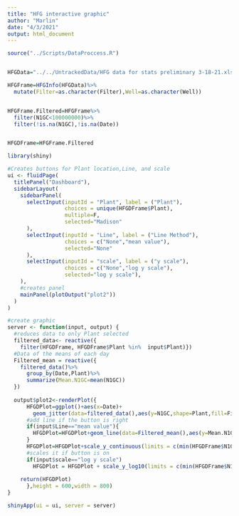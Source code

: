 ```yaml
---
title: "HFG interactive graphic"
author: "Marlin"
date: "4/3/2021"
output: html_document
---
```

```r

source("../Scripts/DataProccess.R")


HFGData="../../UntrackedData/HFG data for stats preliminary 3-18-21.xlsx"

HFGFrame=HFGInfo(HFGData)%>%
  mutate(Filter=as.character(Filter),Well=as.character(Well))


HFGFrame.Filtered=HFGFrame%>%
  filter(N1GC<100000000)%>%
  filter(!is.na(N1GC),!is.na(Date))


HFGDFrame=HFGFrame.Filtered
```

```r
library(shiny)

#Creates buttons for Plant location,Line, and scale
ui <- fluidPage(
  titlePanel("Dashboard"),
  sidebarLayout(
    sidebarPanel(
      selectInput(inputId = "Plant", label = ("Plant"),
                  choices = unique(HFGDFrame$Plant),
                  multiple=F,
                  selected="Madison"
      ),
      selectInput(inputId = "Line", label = ("Line Method"),
                  choices = c("None","mean value"),
                  selected="None"
      ),
      selectInput(inputId = "scale", label = ("y scale"),
                  choices = c("None","log y scale"),
                  selected="log y scale"),
    ),
    #creates panel
    mainPanel(plotOutput("plot2"))
  )
)

#create graphic                                       
server <- function(input, output) {
  #reduces data to only Plant selected
  filtered_data<- reactive({
    filter(HFGDFrame, HFGDFrame$Plant %in%  input$Plant)})
  #Data of the means of each day
  Filtered_mean = reactive({
    filtered_data()%>%
      group_by(Date,Plant)%>%
      summarize(Mean.N1GC=mean(N1GC))
  })
  
  output$plot2<-renderPlot({
      HFGDPlot=ggplot()+aes(x=Date)+
        geom_jitter(data=filtered_data(),aes(y=N1GC,shape=Plant,fill=Filter,color=Filter),height=0,width=.1,size=3)
      #add line if the button is right
      if(input$Line=="mean value"){
        HFGDPlot=HFGDPlot+geom_line(data=Filtered_mean(),aes(y=Mean.N1GC),size=1)
      }
      HFGDPlot=HFGDPlot+scale_y_continuous(limits = c(min(HFGDFrame$N1GC),max(HFGDFrame$N1GC)))
      #scales it if button is on
      if(input$scale=="log y scale")
        HFGDPlot = HFGDPlot + scale_y_log10(limits = c(min(HFGDFrame$N1GC),max(HFGDFrame$N1GC)))
        
    return(HFGDPlot)
      },height = 600,width = 800)
}

shinyApp(ui = ui, server = server)
```